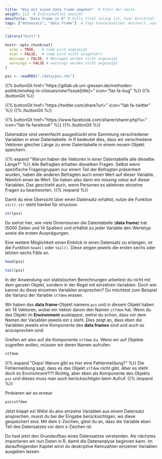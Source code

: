 ```yaml
---
title: "Wie mit einem data frame umgehen"  # Titel der Seite
weight: 113  # Individuelles Gewicht 
menuTitle: "Data frame in R" # Falls Titel zulang ist, hier Kurztitel
tags: ["datensatz", "data frame"]  # Tags hiereinsetzen; Kurzwort, was auf der Seite passsiert
---
```


```r
library("knitr")

knitr::opts_chunk$set(
  echo = TRUE,   # Code wird angezeigt
  eval = FALSE,  # Code wird nicht ausgeführt
  message = FALSE, # Messages werden nicht angezeigt
  warnings = FALSE # warnings werden nicht angezeigt
)

pss <- readRDS("./data/pss.rds")   
```

{{% buttonGit href=\"https\:\/\/gitlab.ub.uni-giessen.de\/methoden-politik\/einstieg-in-r\/issues\/new?issue[title]=\" icon=\"fas fa-bug\" %}} {{% /buttonGit %}} 

{{% buttonGit href=\"https\:\/\/twitter.com\/share?url=\" icon=\"fab fa-twitter\" %}} {{% /buttonGit %}}

{{% buttonGit href=\"https\:\/\/www.facebook.com\/sharer\/sharer.php?u=\" icon=\"fab fa-facebook\" %}} {{% /buttonGit %}}

Datensätze sind vereinfacht ausgedrückt eine Sammlung verschiedener Variablen in einer Datentabelle. In R bedeutet dies, dass wir verschiedene Vektoren gleicher Länge zu einer Datentabelle in einem neuem Objekt speichern. 

{{% expand \"Warum haben die Vektoren in einer Datentabelle alle dieselbe Länge?\" %}}
Alle Befragten erhalten dieselben Fragen. Selbst wenn spezifische Fragengruppen nur einem Teil der Befragten präsentiert wurden, haben die anderen Befragten auch einen Wert auf dieser Variable. Nämlich einen `NA`-Wert. Sie haben also dann ein *missing value* auf dieser Variablen. Das geschieht auch, wenn Personen es ablehnen einzelne Fragen zu beantworten. 
{{% /expand %}}

Damit du eine Übersicht über einen Datensatz erhältst, nutze die Funktion `str()`. `str` steht hierbei für *structure*. 

```r
str(pss)
```

Du siehst hier, wie viele Dimensionen die Datentabelle (**data frame**) hat (5000 Zeilen und 14 Spalten) und erhältst zu jeder Variable den Wertetyp sowie die ersten Ausprägungen.

Eine weitere Möglichkeit einen Einblick in einen Datensatz zu erlangen, ist die Funktion `head()` oder `tail()`. Diese zeigen jeweils die ersten sechs oder letzten sechs Fälle an. 

```r
head(pss)
```

```r
tail(pss)
```

In der Anwendung von statistischen Berechnungen arbeitest du nicht mit dem ganzen Objekt, sondern in der Regel mit einzelnen Variablen. Doch wie kannst du diese einzelnen Variablen ansprechen? Du möchtest zum Beispiel die Varianz der Variable `stfdem` wissen.

Wir haben das **data frame**-Objekt namens `pss` und in diesem Objekt haben wir 14 Vektoren, wobei ein Vektor davon den Namen `stfdem` hat. Wenn du das Objekt im **Environment** ausklappst, siehst du schon, dass vor dem Namen der Variablen jeweils ein `$` steht. Dies zeigt an, dass eben die Variablen jeweils eine Komponente des **data frames** sind und auch so anzusprechen sind.

Greifen wir also auf die Komponente `stfdem` zu. Wenn wir auf Objekte zugreifen wollen, müssen wir deren Namen aufrufen:

```r
stfdem
```

{{% expand \"Oops! Warum gibt es hier eine Fehlermeldung?\" %}}
Die Fehlermeldung sagt, dass es das Objekt `stfdem` nicht gibt. Aber es steht doch im Environment?!?! Richtig, aber eben als Komponente des Objekts `pss` und dieses muss man auch berücksichtigen beim Aufruf. 
{{% /expand %}}

Probieren wir es erneut:
```r
pss$stfdem
```

Jetzt klappt es! Willst du also einzelne Variablen aus einem Datensatz ansprechen, musst du bei der Eingabe berücksichtigen, wo diese gespeichert sind. Mit dem `$`-Zeichen, gibst du an, dass die Variable eben Teil des Datensatzes vor dem `$`-Zeichen ist. 

Du hast jetzt den Grundaufbau eines Datensatzes verstanden. Als nächstes importieren wir nun Daten in R, damit die Datenanalyse beginnen kann. Im darauffolgenden Kapitel wirst du deskriptive Kennzahlen einzelner Variablen ausgeben lassen.
